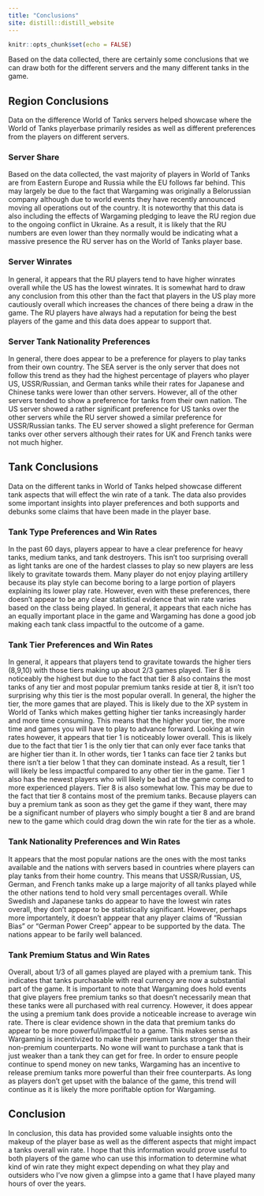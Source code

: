 ```yaml
---
title: "Conclusions"
site: distill::distill_website
---
```


```r
knitr::opts_chunk$set(echo = FALSE)
```

Based on the data collected, there are certainly some conclusions that we can draw both for the different servers and the many different tanks in the game.

## Region Conclusions

Data on the difference World of Tanks servers helped showcase where the World of Tanks playerbase primarily resides as well as different preferences from the players on different servers.

### Server Share

Based on the data collected, the vast majority of players in World of Tanks are from Eastern Europe and Russia while the EU follows far behind. This may largely be due to the fact that Wargaming was originally a Belorussian company although due to world events they have recently announced moving all operations out of the country. It is noteworthy that this data is also including the effects of Wargaming pledging to leave the RU region due to the ongoing conflict in Ukraine. As a result, it is likely that the RU numbers are even lower than they normally would be indicating what a massive presence the RU server has on the World of Tanks player base. 

### Server Winrates

In general, it appears that the RU players tend to have higher winrates overall while the US has the lowest winrates. It is somewhat hard to draw any conclusion from this other than the fact that players in the US play more cautiously overall which increases the chances of there being a draw in the game. The RU players have always had a reputation for being the best players of the game and this data does appear to support that.

### Server Tank Nationality Preferences

In general, there does appear to be a preference for players to play tanks from their own country. The SEA server is the only server that does not follow this trend as they had the highest percentage of players who player US, USSR/Russian, and German tanks while their rates for Japanese and Chinese tanks were lower than other servers. However, all of the other servers tended to show a preference for tanks from their own nation. The US server showed a rather significant preference for US tanks over the other servers while the RU server showed a similar preference for USSR/Russian tanks. The EU server showed a slight preference for German tanks over other servers although their rates for UK and French tanks were not much higher.

## Tank Conclusions

Data on the different tanks in World of Tanks helped showcase different tank aspects that will effect the win rate of a tank. The data also provides some important insights into player preferences and both supports and debunks some claims that have been made in the player base.

### Tank Type Preferences and Win Rates

In the past 60 days, players appear to have a clear preference for heavy tanks, medium tanks, and tank destroyers. This isn't too surprising overall as light tanks are one of the hardest classes to play so new players are less likely to gravitate towards them. Many player do not enjoy playing artillery because its play style can become boring to a large portion of players explaining its lower play rate. However, even with these preferences, there doesn't appear to be any clear statistical evidence that win rate varies based on the class being played. In general, it appears that each niche has an equally important place in the game and Wargaming has done a good job making each tank class impactful to the outcome of a game.

### Tank Tier Preferences and Win Rates

In general, it appears that players tend to gravitate towards the higher tiers (8,9,10) with those tiers making up about 2/3 games played. Tier 8 is noticeably the highest but due to the fact that tier 8 also contains the most tanks of any tier and most popular premium tanks reside at tier 8, it isn't too surprising why this tier is the most popular overall. In general, the higher the tier, the more games that are played. This is likely due to the XP system in World of Tanks which makes getting higher tier tanks increasingly harder and more time consuming. This means that the higher your tier, the more time and games you will have to play to advance forward. Looking at win rates however, it appears that tier 1 is noticeably lower overall. This is likely due to the fact that tier 1 is the only tier that can only ever face tanks that are higher tier than it. In other words, tier 1 tanks can face tier 2 tanks but there isn't a tier below 1 that they can dominate instead. As a result, tier 1 will likely be less impactful compared to any other tier in the game. Tier 1 also has the newest players who will likely be bad at the game compared to more experienced players. Tier 8 is also somewhat low. This may be due to the fact that tier 8 contains most of the premium tanks. Because players can buy a premium tank as soon as they get the game if they want, there may be a significant number of players who simply bought a tier 8 and are brand new to the game which could drag down the win rate for the tier as a whole.

### Tank Nationality Preferences and Win Rates

It appears that the most popular nations are the ones with the most tanks available and the nations with servers based in countries where players can play tanks from their home country. This means that USSR/Russian, US, German, and French tanks make up a large majority of all tanks played while the other nations tend to hold very small percentages overall. While Swedish and Japanese tanks do appear to have the lowest win rates overall, they don't appear to be statistically significant. However, perhaps more importantely, it doesn't apppear that any player claims of "Russian Bias" or "German Power Creep" appear to be supported by the data. The nations appear to be farily well balanced.

### Tank Premium Status and Win Rates

Overall, about 1/3 of all games played are played with a premium tank. This indicates that tanks purchasable with real currency are now a substantial part of the game. It is important to note that Wargaming does hold events that give players free premium tanks so that doesn't necessarily mean that these tanks were all purchased with real currency. However, it does appear the using a premium tank does provide a noticeable increase to average win rate. There is clear evidence shown in the data that premium tanks do appear to be more powerful/impactful to a game. This makes sense as Wargaming is incentivized to make their premium tanks stronger than their non-premium counterparts. No wone will want to purchase a tank that is just weaker than a tank they can get for free. In order to ensure people continue to spend money on new tanks, Wargaming has an incentive to release premium tanks more powerful than their free counterparts. As long as players don't get upset with the balance of the game, this trend will continue as it is likely the more poriftable option for Wargaming.

## Conclusion

In conclusion, this data has provided some valuable insights onto the makeup of the player base as well as the different aspects that might impact a tanks overall win rate. I hope that this information would prove useful to both players of the game who can use this information to determine what kind of win rate they might expect depending on what they play and outsiders who I've now given a glimpse into a game that I have played many hours of over the years. 
